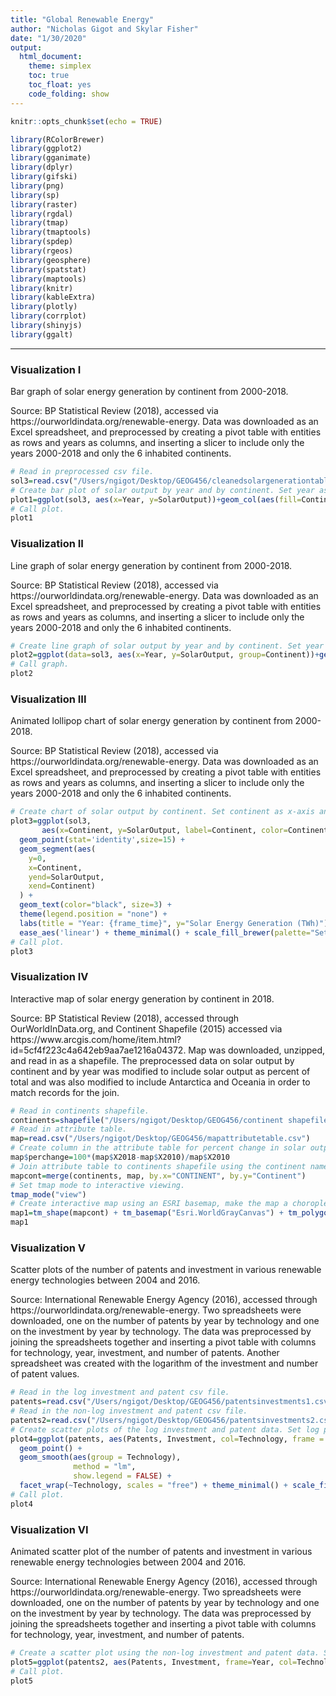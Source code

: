 ```yaml
---
title: "Global Renewable Energy"
author: "Nicholas Gigot and Skylar Fisher"
date: "1/30/2020"
output: 
  html_document:
    theme: simplex 
    toc: true
    toc_float: yes 
    code_folding: show
---
```


```r
knitr::opts_chunk$set(echo = TRUE)
```

```r
library(RColorBrewer)
library(ggplot2)
library(gganimate)
library(dplyr)
library(gifski)
library(png)
library(sp)
library(raster)
library(rgdal)
library(tmap)
library(tmaptools)
library(spdep)
library(rgeos)
library(geosphere)
library(spatstat)
library(maptools)
library(knitr)
library(kableExtra)
library(plotly)
library(corrplot)
library(shinyjs)
library(ggalt)
```

*** 

### Visualization I 

Bar graph of solar energy generation by continent from 2000-2018. 

Source: BP Statistical Review (2018), accessed via https://ourworldindata.org/renewable-energy. Data was downloaded as an Excel spreadsheet, and preprocessed by creating a pivot table with entities as rows and years as columns, and inserting a slicer to include only the years 2000-2018 and only the 6 inhabited continents. 

```r
# Read in preprocessed csv file. 
sol3=read.csv("/Users/ngigot/Desktop/GEOG456/cleanedsolargenerationtable.csv")
# Create bar plot of solar output by year and by continent. Set year as x axis, set solar output as y axis. Fill columns categorically by continent. Label axes, set theme, set color palette. Give bar plot a title. 
plot1=ggplot(sol3, aes(x=Year, y=SolarOutput))+geom_col(aes(fill=Continent),width=.7) + labs(y="Solar Energy Generation (TWh)") + theme_minimal() + scale_fill_brewer(palette="Set1") + labs(title = "Global Solar Energy Growth")
# Call plot. 
plot1
```

### Visualization II

Line graph of solar energy generation by continent from 2000-2018. 

Source: BP Statistical Review (2018), accessed via https://ourworldindata.org/renewable-energy. Data was downloaded as an Excel spreadsheet, and preprocessed by creating a pivot table with entities as rows and years as columns, and inserting a slicer to include only the years 2000-2018 and only the 6 inhabited continents. 

```r
# Create line graph of solar output by year and by continent. Set year as x axis, set solar output as y axis. Color lines categorically by continent. Label axes, set theme, set color palette. Give line graph a title.
plot2=ggplot(data=sol3, aes(x=Year, y=SolarOutput, group=Continent))+geom_line(aes(color=Continent))+labs(y="Solar Energy Generation (TWh)") + theme_minimal() + scale_fill_brewer(palette="Set1") + labs(title = "Global Solar Energy Growth")
# Call graph.
plot2
```

### Visualization III  

Animated lollipop chart of solar energy generation by continent from 2000-2018. 

Source: BP Statistical Review (2018), accessed via https://ourworldindata.org/renewable-energy. Data was downloaded as an Excel spreadsheet, and preprocessed by creating a pivot table with entities as rows and years as columns, and inserting a slicer to include only the years 2000-2018 and only the 6 inhabited continents.

```r
# Create chart of solar output by continent. Set continent as x-axis and set solar output as y-axis. Set label and color to Continent. Create points for each continent and create segments for each continent to make the lollipop chart. Give the points text. Animate the chart by setting year as the transition time and setting the easing as linear (each frame lasts the same amount of time). Set the theme and the color palette. 
plot3=ggplot(sol3,
       aes(x=Continent, y=SolarOutput, label=Continent, color=Continent)) + 
  geom_point(stat='identity',size=15) + 
  geom_segment(aes(
    y=0,
    x=Continent,
    yend=SolarOutput,
    xend=Continent)
  ) + 
  geom_text(color="black", size=3) + 
  theme(legend.position = "none") +
  labs(title = "Year: {frame_time}", y="Solar Energy Generation (TWh)") + transition_time(Year) + 
  ease_aes('linear') + theme_minimal() + scale_fill_brewer(palette="Set2")
# Call plot.
plot3
```

### Visualization IV

Interactive map of solar energy generation by continent in 2018. 

Source: BP Statistical Review (2018), accessed through OurWorldInData.org, and Continent Shapefile (2015) accessed via https://www.arcgis.com/home/item.html?id=5cf4f223c4a642eb9aa7ae1216a04372. Map was downloaded, unzipped, and read in as a shapefile. The preprocessed data on solar output by continent and by year was modified to include solar output as percent of total and was also modified to include Antarctica and Oceania in order to match records for the join. 

```r
# Read in continents shapefile.
continents=shapefile("/Users/ngigot/Desktop/GEOG456/continent shapefile/continent.shp")
# Read in attribute table. 
map=read.csv("/Users/ngigot/Desktop/GEOG456/mapattributetable.csv")
# Create column in the attribute table for percent change in solar output between 2010 and 2018.
map$perchange=100*(map$X2018-map$X2010)/map$X2010
# Join attribute table to continents shapefile using the continent name columns as the key field. 
mapcont=merge(continents, map, by.x="CONTINENT", by.y="Continent")
# Set tmap mode to interactive viewing.
tmap_mode("view")
# Create interactive map using an ESRI basemap, make the map a choropleth map by assigning to each continent the value of its solar output as a percent of the world's total solar output. Give the legend a title, set the style, set the palette, adjust the border settings. Name the polygons based on their continent name. Set and name the pop-up variables to show solar generation, solar generation as a percent of total, and solar generation as a percent change from 2010 to 2018. Insert a scalebar and adjust the legend settings. 
map1=tm_shape(mapcont) + tm_basemap("Esri.WorldGrayCanvas") + tm_polygons("X2018", title = "Solar Generation (% of Total)", style = "pretty", palette = "Greens", alpha = 1, border.col = "gray0", border.alpha = 0.6, id="CONTINENT", popup.vars = c("Solar Generation (% of Total)" = "X2018", "Solar Generation (TWh)" = "X2018Total", "Solar Generation (% Change 2010-2018)" = "perchange")) + tm_tiles("CartoDB.PositronOnlyLabels") + tm_scale_bar() + tm_view(view.legend.position = c("right", "bottom")) + tm_layout(legend.outside=TRUE) # Call the map.
map1
```

### Visualization V

Scatter plots of the number of patents and investment in various renewable energy technologies between 2004 and 2016. 

Source: International Renewable Energy Agency (2016), accessed through https://ourworldindata.org/renewable-energy. Two spreadsheets were downloaded, one on the number of patents by year by technology and one on the investment by year by technology. The data was preprocessed by joining the spreadsheets together and inserting a pivot table with columns for technology, year, investment, and number of patents. Another spreadsheet was created with the logarithm of the investment and number of patent values. 

```r
# Read in the log investment and patent csv file. 
patents=read.csv("/Users/ngigot/Desktop/GEOG456/patentsinvestments1.csv")
# Read in the non-log investment and patent csv file.
patents2=read.csv("/Users/ngigot/Desktop/GEOG456/patentsinvestments2.csv")
# Create scatter plots of the log investment and patent data. Set log patent values as the x-axis and the log investment values as the y-axis. Categorize the plots by giving the different technologies different colors. Create a trend line using a linear model, add smoothed conditional means to better show pattern. Wrap the sequence of plots to save space. Set theme, set palette, give the plots a title and label the axes. 
plot4=ggplot(patents, aes(Patents, Investment, col=Technology, frame = Year)) +
  geom_point() +
  geom_smooth(aes(group = Technology), 
              method = "lm", 
              show.legend = FALSE) +
  facet_wrap(~Technology, scales = "free") + theme_minimal() + scale_fill_brewer(palette="Set1") + labs(title = "Renewable Energy Innovation and Investment (2004-2016)", x="Log of Number of Patents Filed ", y="Log of USD Invested")
# Call plot. 
plot4
```

### Visualization VI

Animated scatter plot of the number of patents and investment in various renewable energy technologies between 2004 and 2016. 

Source: International Renewable Energy Agency (2016), accessed through https://ourworldindata.org/renewable-energy. Two spreadsheets were downloaded, one on the number of patents by year by technology and one on the investment by year by technology. The data was preprocessed by joining the spreadsheets together and inserting a pivot table with columns for technology, year, investment, and number of patents. 

```r
# Create a scatter plot using the non-log investment and patent data. Set the number of patents as the x-axis and the investment values as the y-axis. Categorize the plots by giving the different technologies different colors. Animate the chart by setting year as the transition time and setting the easing as linear (each frame lasts the same amount of time). Set the theme and the color palette. 
plot5=ggplot(patents2, aes(Patents, Investment, frame=Year, col=Technology, size=20)) + geom_point() + labs(title = "Year: {frame_time}", y="USD Invested", x="Number of Patents Filed") + transition_time(Year) + ease_aes('linear') + theme_minimal() + scale_fill_brewer(palette="Set2")
# Call plot. 
plot5
```